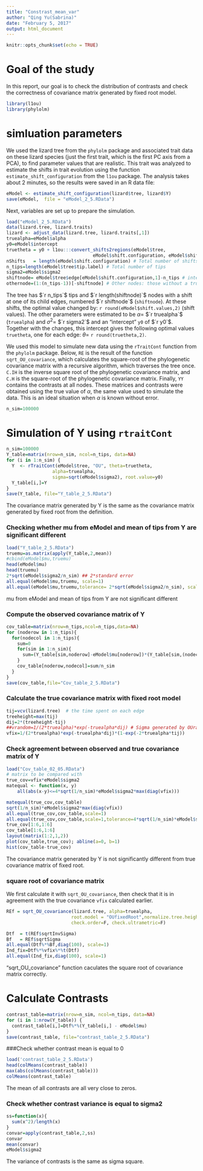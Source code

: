 ```yaml
---
title: "Constrast_mean_var"
author: "Qing Yu(Sabrina)"
date: "February 5, 2017"
output: html_document
---
```


```r
knitr::opts_chunk$set(echo = TRUE)
```

# Goal of the study

In this report, our goal is to check the distribution of contrasts and check the correctness of covariance matrix generated by fixed root model. 
```r
library(l1ou)
library(phylolm)
```


# simluation parameters

We used the lizard tree from the `phylolm` package and associated trait data on these lizard
species (just the first trait, which is the first PC axis from a PCA),
to find parameter values that are realistic.
This trait was analyzed to estimate the shifts in trait evolution using the function
`estimate_shift_configuration` from the `l1ou` package. The analysis takes
about 2 minutes, so the results were saved in an R data file:

```r

eModel <- estimate_shift_configuration(lizard$tree, lizard$Y)
save(eModel,  file = "eModel_2_5.RData")
```


Next, variables are set up to prepare the simulation.

```r
load("eModel_2_5.RData")
data(lizard.tree, lizard.traits)
lizard <- adjust_data(lizard.tree, lizard.traits[,1])
truealpha=eModel$alpha
y0=eModel$intercept
truetheta = y0 + l1ou:::convert_shifts2regions(eModel$tree, 
                                eModel$shift.configuration, eModel$shift.values)
nShifts   = length(eModel$shift.configuration) # Total number of shifts
n_tips=length(eModel$tree$tip.label) # Total number of tips
sigma2=eModel$sigma2
shiftnode= eModel$tree$edge[eModel$shift.configuration,1]-n_tips # internal nodes with shift
othernode=(1:(n_tips-1))[-shiftnode] # Other nodes: those without a true shift
```


The tree has $`r n_tips`$ tips and $`r length(shiftnode)`$ nodes with a shift at one
of its child edges, numbered 
$`r shiftnode`$ (`shiftnode`). At these shifts, the optimal value changed by:
`r round(eModel$shift.values,2)` (shift values).
The other parameters were estimated to be $\alpha=$ $`r truealpha`$ (`truealpha`)
and $\sigma^2=$ $`r sigma2`$
and an "intercept" `y0` of $`r y0`$. Together with the changes, this intercept gives the following 
optimal values `truetheta`, one for each edge:
$\theta=$ `r round(truetheta,2)`.

We used this model to simulate new data using the `rTraitCont` function from the `phylolm` package.
Below, `RE` is the result of the function `sqrt_OU_covariance`, which calculates the square-root of the 
phylogenetic covariance matrix with a recursive algorithm, which traverses the tree once.
`C.IH` is the inverse square root of the phylogenetic covariance matrix, and `C.H` is the square-root of the phylogenetic covariance matrix. 
Finally, `YY` contains the contrasts at all nodes. 
These matrices and contrasts were obtained using the true value of $\alpha$,
the same value used to simulate the data. This is an ideal situation when
$\alpha$ is known without error. 
```r
n_sim=100000
```

# Simulation of Y using `rtraitCont` 

```r
n_sim=100000
Y_table=matrix(nrow=n_sim, ncol=n_tips, data=NA)
for (i in 1:n_sim) {
  Y  <- rTraitCont(eModel$tree, "OU", theta=truetheta, 
                 alpha=truealpha, 
                 sigma=sqrt(eModel$sigma2), root.value=y0)
  Y_table[i,]=Y
}
save(Y_table, file="Y_table_2_5.RData")
```
The covariance matrix generated by Y is the same as the covariance matrix generated by fixed root from the definition. 

### Checking whether mu from eModel and mean of tips from Y are significant different

```r
load("Y_table_2_5.RData")
truemu=as.matrix(apply(Y_table,2,mean))
#cbind(eModel$mu,truemu)
head(eModel$mu)
head(truemu)
2*sqrt(eModel$sigma2/n_sim) ## 2*standard error
all.equal(eModel$mu,truemu, scale=1)
all.equal(eModel$mu,truemu,tolerance= 2*sqrt(eModel$sigma2/n_sim), scale=1)
```
mu from eModel and mean of tips from Y are not significant different

### Compute the observed covariance matrix of Y
```r
cov_table=matrix(nrow=n_tips,ncol=n_tips,data=NA)
for (noderow in 1:n_tips){
  for(nodecol in 1:n_tips){
    sum=0
    for(sim in 1:n_sim){
      sum=(Y_table[sim,noderow]-eModel$mu[noderow])*(Y_table[sim,(nodecol)]-eModel$mu[nodecol])+sum
    }
    cov_table[noderow,nodecol]=sum/n_sim
  }
}
save(cov_table,file="Cov_table_2_5.RData")
```


### Calculate the true covariance matrix with fixed root model

```r
tij=vcv(lizard.tree)  # the time spent on each edge
treeheight=max(tij)   
dij=2*(treeheight-tij) 
##vrandom=1/(2*truealpha)*exp(-truealpha*dij) # Sigma generated by OUrandomRoot model
vfix=1/(2*truealpha)*exp(-truealpha*dij)*(1-exp(-2*truealpha*tij))
```



### Check agreement between observed and true covariance matrix of Y

```r
load("Cov_table_02_05.RData")
# matrix to be compared with
true_cov=vfix*eModel$sigma2
matequal <- function(x, y)
	all(abs(x-y)<=4*sqrt(1/n_sim)*eModel$sigma2*max(diag(vfix)))

matequal(true_cov,cov_table) 
sqrt(1/n_sim)*eModel$sigma2*max(diag(vfix))
all.equal(true_cov,cov_table,scale=1)
all.equal(true_cov,cov_table,scale=1,tolerance=4*sqrt(1/n_sim)*eModel$sigma2*max(diag(vfix)))
true_cov[1:6,1:6]
cov_table[1:6,1:6]
layout(matrix(1:2,1,2))
plot(cov_table,true_cov); abline(a=0, b=1)
hist(cov_table-true_cov)
```
The covariance matrix generated by Y is not significantly different from true covariance matrix of fixed root. 

### square root of covariance matrix 

We first calculate it with `sqrt_OU_covariance`, then check that it is in agreement with
the true covariance `vfix` calculated earlier.

```r
REf = sqrt_OU_covariance(lizard.tree, alpha=truealpha, 
                        root.model = "OUfixedRoot",normalize.tree.height=T ,
                        check.order=F, check.ultrametric=F)

Dtf  = t(REf$sqrtInvSigma)
Bf   = REf$sqrtSigma
all.equal(Dtf%*%Bf,diag(100), scale=1)
Ind_fix=Dtf%*%vfix%*%t(Dtf)
all.equal(Ind_fix,diag(100), scale=1)
```
"sqrt_OU_covariance" function caculates the square root of covariance matrix correctly. 

# Calculate Contrasts

```r
contrast_table=matrix(nrow=n_sim, ncol=n_tips, data=NA)
for (i in 1:nrow(Y_table)) {
  contrast_table[i,]=Dtf%*%(Y_table[i,] - eModel$mu)
}
save(contrast_table, file="contrast_table_2_5.RData")
```

###Check whether contrast mean is equal to 0
```r
load('contrast_table_2_5.RData')
head(colMeans(contrast_table)) 
max(abs(colMeans(contrast_table)))
colMeans(contrast_table)
```
The mean of all contrasts are all very close to zeros. 

### Check whether contrast variance is equal to sigma2
```r
ss=function(x){
  sum(x^2)/length(x)
}
convar=apply(contrast_table,2,ss)
convar
mean(convar)
eModel$sigma2
```
The variance of contrasts is the same as sigma square. 